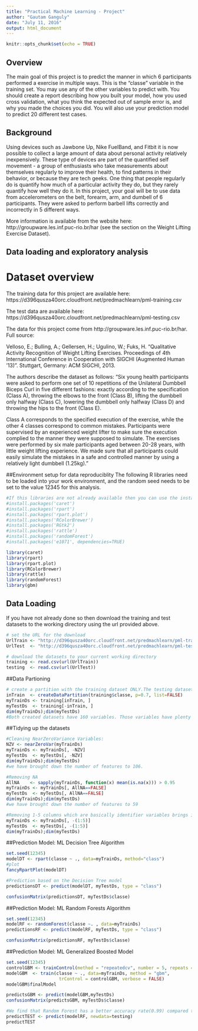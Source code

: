 ---
title: "Practical Machine Learning - Project"
author: "Gautam Ganguly"
date: "July 11, 2016"
output: html_document
---

```{r setup, include=FALSE}
knitr::opts_chunk$set(echo = TRUE)
```

## Overview
The main goal of this project is to predict the manner in which 6 participants performed a exercise in multiple ways. This is the "classe" variable in the training set. You may use any of the other variables to predict with. You should create a report describing how you built your model, how you used cross validation, what you think the expected out of sample error is, and why you made the choices you did. You will also use your prediction model to predict 20 different test cases.

## Background
Using devices such as Jawbone Up, Nike FuelBand, and Fitbit it is now possible to collect a large amount of data about personal activity relatively inexpensively. These type of devices are part of the quantified self movement - a group of enthusiasts who take measurements about themselves regularly to improve their health, to find patterns in their behavior, or because they are tech geeks. One thing that people regularly do is quantify how much of a particular activity they do, but they rarely quantify how well they do it. In this project, your goal will be to use data from accelerometers on the belt, forearm, arm, and dumbell of 6 participants. They were asked to perform barbell lifts correctly and incorrectly in 5 different ways.

More information is available from the website here: http://groupware.les.inf.puc-rio.br/har (see the section on the Weight Lifting Exercise Dataset).


## Data loading and exploratory analysis
# Dataset overview
The training data for this project are available here:
https://d396qusza40orc.cloudfront.net/predmachlearn/pml-training.csv

The test data are available here:
https://d396qusza40orc.cloudfront.net/predmachlearn/pml-testing.csv

The data for this project come from http://groupware.les.inf.puc-rio.br/har. 
Full source:

Velloso, E.; Bulling, A.; Gellersen, H.; Ugulino, W.; Fuks, H. "Qualitative Activity Recognition of Weight Lifting Exercises. Proceedings of 4th International Conference in Cooperation with SIGCHI (Augmented Human '13)". Stuttgart, Germany: ACM SIGCHI, 2013.

The authors describe the dataset as follows:
"Six young health participants were asked to perform one set of 10 repetitions of the Unilateral Dumbbell Biceps Curl in five different fashions: exactly according to the specification (Class A), throwing the elbows to the front (Class B), lifting the dumbbell only halfway (Class C), lowering the dumbbell only halfway (Class D) and throwing the hips to the front (Class E).

Class A corresponds to the specified execution of the exercise, while the other 4 classes correspond to common mistakes. Participants were supervised by an experienced weight lifter to make sure the execution complied to the manner they were supposed to simulate. The exercises were performed by six male participants aged between 20-28 years, with little weight lifting experience. We made sure that all participants could easily simulate the mistakes in a safe and controlled manner by using a relatively light dumbbell (1.25kg)."

##Environment setup for data reproduciblity
The following R libraries need to be loaded into your work environment, and the random seed needs to be set to the value 12345 for this analysis.

```{r}
#If this libraries are not already available then you can use the install.packages command to install them
#install.packages('caret')
#install.packages('rpart')
#install.packages('rpart.plot')
#install.packages('RColorBrewer')
#install.packages('RGtk2')
#install.packages('rattle')
#install.packages('randomForest')
#install.packages('e1071', dependencies=TRUE)

library(caret)
library(rpart)
library(rpart.plot)
library(RColorBrewer)
library(rattle)
library(randomForest)
library(gbm)
```
## Data Loading
If you have not already done so then download the training and test datasets to the working directory using the url provided above.
```{r}
# set the URL for the download
UrlTrain <- "http://d396qusza40orc.cloudfront.net/predmachlearn/pml-training.csv"
UrlTest  <- "http://d396qusza40orc.cloudfront.net/predmachlearn/pml-testing.csv"

# download the datasets to your current working directory
training <- read.csv(url(UrlTrain))
testing  <- read.csv(url(UrlTest))
```

##Data Partioning 
```{r}
# create a partition with the training dataset ONLY.The testing dataset is not changed and will only be used for the quiz results generation.
inTrain  <- createDataPartition(training$classe, p=0.7, list=FALSE)
myTrainDs <- training[inTrain, ]
myTestDs  <- training[-inTrain, ]
dim(myTrainDs);dim(myTestDs)
#Both created datasets have 160 variables. Those variables have plenty of NA, that can be removed with the cleaning procedures below. The Near Zero variance (NZV) variables are also removed and the ID variables as well.
```

##Tidying up the datasets
```{r}
#Cleaning NearZeroVariance Variables:
NZV <- nearZeroVar(myTrainDs)
myTrainDs <- myTrainDs[, -NZV]
myTestDs  <- myTestDs[, -NZV]
dim(myTrainDs);dim(myTestDs)
#we have brought down the number of features to 106.

#Removing NA 
AllNA    <- sapply(myTrainDs, function(x) mean(is.na(x))) > 0.95
myTrainDs <- myTrainDs[, AllNA==FALSE]
myTestDs  <- myTestDs[, AllNA==FALSE]
dim(myTrainDs);dim(myTestDs)
#we have brought down the number of features to 59

#Removing 1-5 columns which are basically identifier variables brings it down to 54.
myTrainDs <- myTrainDs[, -(1:5)]
myTestDs  <- myTestDs[, -(1:5)]
dim(myTrainDs);dim(myTestDs)
```
##Prediction Model: ML Decision Tree Algorithm
```{r}
set.seed(12345)
modelDT <- rpart(classe ~ ., data=myTrainDs, method="class")
#plot
fancyRpartPlot(modelDT)

#Prediction based on the Decision Tree model
predictionsDT <- predict(modelDT, myTestDs, type = "class")

confusionMatrix(predictionsDT, myTestDs$classe)
```
##Prediction Model: ML Random Forests Algorithm
```{r}
set.seed(12345)
modelRF <- randomForest(classe ~. , data=myTrainDs)
predictionsRF <- predict(modelRF, myTestDs, type = "class")

confusionMatrix(predictionsRF, myTestDs$classe)
```
##Prediction Model: ML Generalized Boosted Model
```{r}
set.seed(12345)
controlGBM <- trainControl(method = "repeatedcv", number = 5, repeats = 1)
modelGBM  <- train(classe ~ ., data=myTrainDs, method = "gbm",
                    trControl = controlGBM, verbose = FALSE)
modelGBM$finalModel

predictsGBM <- predict(modelGBM,myTestDs)
confusionMatrix(predictsGBM, myTestDs$classe)
```


```{r}
#We find that Random Forest has a better accuracy rate(0.99) compared to either GBM(0.98) or Decision Tree(0.73). We will apply it to the 20 test cases available in the test dataset.
predictTEST <- predict(modelRF, newdata=testing)
predictTEST
```

